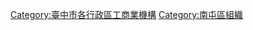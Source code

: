 {{Portal bar|臺灣|臺中|企業}}
[[Category:臺中市各行政區工商業機構|Category:臺中市各行政區工商業機構]]
[[Category:南屯區組織|Category:南屯區組織]]